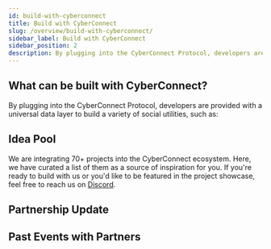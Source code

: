 ```yaml
---
id: build-with-cyberconnect
title: Build with CyberConnect
slug: /overview/build-with-cyberconnect/
sidebar_label: Build with CyberConnect
sidebar_position: 2
description: By plugging into the CyberConnect Protocol, developers are provided with a universal data layer to build a variety of social utilities.
---
```


## What can be built with CyberConnect?
By plugging into the CyberConnect Protocol, developers are provided with a universal data layer to build a variety of social utilities, such as:


<UsecaseCards />

## Idea Pool
We are integrating 70+ projects into the CyberConnect ecosystem. Here, we have curated a list of them as a source of inspiration for you. If you're ready to build with us or you'd like to be featured in the project showcase, feel free to reach us on [Discord](https://discord.gg/c7YPrT9P).


<ShowcaseCards />

## Partnership Update

## Past Events with Partners
